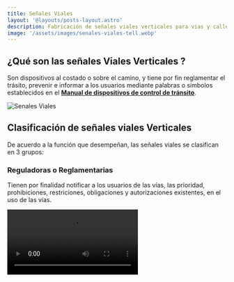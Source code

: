 ```yaml
---
title: Señales Viales 
layout: '@layouts/posts-layout.astro'
description: Fabricación de señales viales verticales para vias y calles 
image: '/assets/images/senales-viales-tell.webp'
---
```


## ¿Qué son las señales Viales Verticales ?

Son dispositivos al costado o sobre el camino, y tiene por fin reglamentar el trásito, prevenir e informar a los usuarios mediante palabras o simbolos establecidos en el **[Manual de dispositivos de control de tránsito](https://portal.mtc.gob.pe/transportes/caminos/normas_carreteras/documentos/manuales/MANUALES%20DE%20CARRETERAS%202019/MC-09-16%20Manual%20de%20Dispositivos%20de%20Control%20del%20Transito%20FINALIZADO_24%20Mayo_2016.pdf)**. 

![Senales Viales](/assets/images/senales-viales-tell.webp)

## Clasificación de señales viales Verticales 

De acuerdo a la función que desempeñan, las señales viales se clasifican en 3 grupos:

### Reguladoras o Reglamentarias 

Tienen por finalidad notificar a los usuarios de las vías, las prioridad, prohibiciones, restriciones, obligaciones y autorizaciones existentes, en el uso de las vías. 

<Video src='/assets/videos/hip-reglamentaria.mp4' type='video/mp4' />

### Señales de Preveción 

Su propósito es advertir a los usuario de la existencia y la naturaleza de riesgo y/o situaciones imprevistas presentes en la vía o en sus zonas adyacentes, sea en forma permanente o temporal.

<Video src='/assets/videos/hip-preventiva.mp4' type='video/mp4' />

### Señales de Información 

Tienen la finalidad de guiar al usuario y proporcionarle información para que pueda llegar a sus destinos en forma mas simple y directa posible. 

Además proporciona información relativa a distancias a centros poblacos y de servicios al usuario, kilometraje  de rutas, nombres de calles , lugares de interés turístico y otros.


<Video src='/assets/videos/hip-informativa-azul.mp4' type='video/mp4' />

> Estás señales son de cáracter permanente, sin embargo también se puede utilizar en situaciones temporales

## ¿Cómo se fabrican las señales viales verticales en Perú?

Para realizar señales viales en Perú existen 3 aspectos que hay que decidir para su construcción:
- **[SOPORTE](/posts/soportes-senales-verticales)**
- **[LÁMINA](/posts/laminas-senales-verticales)**
- **IMPRESIÓN** 

<Video src='/assets/videos/hip-impresion-uv.mp4' type='video/mp4' />

<Iframe src='https://www.youtube.com/embed/j7t5X_8YFsk' />

## ¿Cómo se Instalan las señales Viales? 

Puede instalar las señales viales verticales según el plano respectivo con: 

### Postes Metálicos

![Postes Metalicos galvanizados](/assets/images/postes-galvanizados.webp)

Es un tubos negro  o perfiles de fierro negro y/o galvanizado. 
Recomendamos trabajar con pintura anticorrosiva y capas de esmalte, ya que alargar su tiempo de vida de estos soportes. 

### Estructura Metálica (Pórtico)

![Pórticos Metálicos](/assets/images/porticos.webp)

Es una  estructuras metálicas a medida para señales de gran tamaño considerable. 

### Poste de concreto 

En el caso de los postes de concreto el acabado y pintura serán de acuerdo a lo indicado en los planos 
El pintado se debe realizar de acuerdo a lo establecido en el Manual de Especificaciones Técnicas de Calidad para Pinturas de Tráfico.

### Postes de madera  

Son soporte para uso temporal hecho de listones madera y pintura esmalte.



